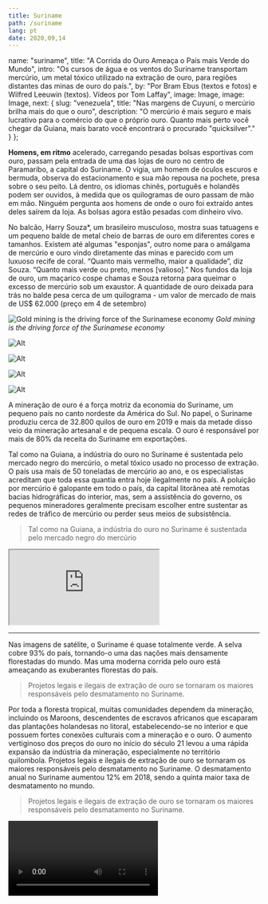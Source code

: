 ---
title: Suriname
path: /suriname
lang: pt
date: 2020,09,14
---


  name: "suriname",
  title: "A Corrida do Ouro Ameaça o País mais Verde do Mundo",
  intro: "Os cursos de água e os ventos do Suriname transportam mercúrio, um metal tóxico utilizado na extração de ouro, para regiões distantes das minas de ouro do país.",
  by: "Por Bram Ebus (textos e fotos) e Wilfred Leeuwin (textos). Vídeos por Tom Laffay",
  image: Image,
  image: Image,
    next: {
	slug: "venezuela",
	title: "Nas margens de Cuyuní, o mercúrio brilha mais do que o ouro",
	description: "O mercúrio é mais seguro e mais lucrativo para o comércio do que o próprio ouro. Quanto mais perto você chegar da Guiana, mais barato você encontrará o procurado \"quicksilver\"."
  }
};

**Homens, em ritmo** acelerado, carregando pesadas bolsas esportivas com ouro, passam pela entrada de uma das lojas de ouro no centro de Paramaribo, a capital do Suriname. O vigia, um homem de óculos escuros e bermuda, observa do estacionamento e sua mão repousa na pochete, presa sobre o seu peito. Lá dentro, os idiomas chinês, português e holandês podem ser ouvidos,  à medida que os quilogramas de ouro passam de mão em mão. Ninguém pergunta aos homens de onde o ouro foi extraído antes deles saírem da loja. As bolsas agora estão pesadas com dinheiro vivo.

No balcão, Harry Souza*, um brasileiro musculoso, mostra suas tatuagens e um pequeno balde de metal cheio de barras de ouro em diferentes cores e tamanhos.  Existem até algumas "esponjas", outro nome para o amálgama de mercúrio e ouro vindo diretamente das minas e parecido com um luxuoso recife de coral. “Quanto mais vermelho, maior a qualidade”, diz Souza. “Quanto mais verde ou preto, menos [valioso].” Nos fundos da loja de ouro, um maçarico cospe chamas e Souza retorna para queimar o excesso de mercúrio sob um exaustor. A quantidade de ouro deixada para trás no balde pesa cerca de um quilograma - um valor de mercado de mais de US$ 62.000 (preço em 4 de setembro)

<Gallery>

![Gold mining is the driving force of the Surinamese economy](../../images/suriname/1.jpg) *Gold mining is the driving force of the Surinamese economy*

![Alt](../../images/suriname/2.jpg)

![Alt](../../images/fotos/DSC07454.jpg)

![Alt](../../images/suriname/4.jpg)

![Alt](../../images/suriname/5.jpg)

</Gallery>

A mineração de ouro é a força motriz da economia do Suriname, um pequeno país no canto nordeste da América do Sul. No papel, o Suriname produziu cerca de 32.800 quilos de ouro em 2019 e mais da metade disso veio da mineração artesanal e de pequena escala. O ouro é responsável por mais de 80% da receita do Suriname em exportações.

Tal como na Guiana, a indústria do ouro no Suriname é sustentada pelo mercado negro do mercúrio, o metal tóxico usado no processo de extração. O país usa mais de 50 toneladas de mercúrio ao ano, e os especialistas acreditam que toda essa quantia entra hoje ilegalmente no país. A poluição por mercúrio é galopante em todo o país, da capital litorânea até remotas bacias hidrográficas do interior, mas, sem a assistência do governo, os pequenos mineradores geralmente precisam escolher entre sustentar as redes de tráfico de mercúrio ou perder seus meios de subsistência.

> Tal como na Guiana, a indústria do ouro no Suriname é sustentada pelo mercado negro do mercúrio

<iframe src="https://datawrapper.dwcdn.net/0dj3l/2/"></iframe>

---

Nas imagens de satélite, o Suriname é quase totalmente verde. A selva cobre 93% do país, tornando-o uma das nações mais densamente florestadas do mundo. Mas uma moderna corrida pelo ouro está ameaçando as exuberantes florestas do país.

> Projetos legais e ilegais de extração de ouro se tornaram os maiores responsáveis pelo desmatamento no Suriname.

Por toda a floresta tropical, muitas comunidades dependem da mineração, incluindo os Maroons, descendentes de escravos africanos que escaparam das plantações holandesas no litoral, estabelecendo-se no interior e que possuem fortes conexões culturais com a mineração e o ouro. O aumento vertiginoso dos preços do ouro no início do século 21 levou a uma rápida expansão da indústria da mineração, especialmente no território quilombola. Projetos legais e ilegais de extração de ouro se tornaram os maiores responsáveis pelo desmatamento no Suriname. O desmatamento anual no Suriname aumentou 12% em 2018, sendo a quinta maior taxa de desmatamento no mundo.

> Projetos legais e ilegais de extração de ouro se tornaram os maiores responsáveis pelo desmatamento no Suriname.

<Video url="https://youtu.be/B-6C1u8KqHw" />

O impacto da indústria é maior em assentamentos de fácil acesso, como Brownsweg, uma pequena vila maroon no interior do Suriname. A maioria da população está envolvida na mineração. À noite, alguns poucos garimpeiros mais abastados aparecem para festejar em frente aos supermercados chineses e às lojas de bebidas alcóolicas, perambulando com seus Lexus ES 360 na selva. Mas a maioria deles são garimpeiros de subsistência e fazem de tudo para se virar.

Em um garimpo a uma hora de Brownsweg, um dos líderes da comunidade marron local, chamados de capitães, anda pelas crateras de cor ocre, que formam uma cicatriz na floresta verde. Com chinelos esportivos e uma Pangi, a roupa tradicional  marron usada sobre seu ombro direito, “Capy” explica que seus garimpeiros usam maquinário pesado para escavar as minas, mas precisam do mercúrio para separar o ouro da lama.

<Gallery>

![Em povoados de fácil acesso como Brownsweg, um pequeno vilarejo marron no interior do Suriname. A maioria da população está envolvida na mineração.](../../images/suriname/slider2-1.jpg) *Em povoados de fácil acesso como Brownsweg, um pequeno vilarejo marron no interior do Suriname. A maioria da população está envolvida na mineração.*

![Alt](../../images/suriname/slider2-2.jpg)

![Alt](../../images/suriname/slider2-3.jpg)

![Alt](../../images/suriname/slider2-4.jpg)

![Alt](../../images/suriname/slider2-5.jpg)

</Gallery>

<Sidenote side="left" title="">
	Cerca de 98% dos garimpeiros do Suriname usam mercúrio, que se liga aos pequenas fagulhas de ouro misturados à água e à lama
</Sidenote>

É o mercúrio que faz girar as economias de mineração locais. Cerca de 98% dos garimpeiros do Suriname usam mercúrio, que se liga aos pequenas fagulhas de ouro misturados à água e à lama, que são eliminadas das minas. Sem o  azougue líquido, os garimpos artesanais seriam incapazes de extrair de forma eficiente o ouro preso no solo da selva, de acordo com Jessica Naarendorp, diretora financeira da NANA Resources, uma empresa surinamesa que anteriormente extraía ouro, mas que agora explora principalmente para empresas de mineração nacionais e estrangeiras.

Para cada quilograma de ouro extraído, são utilizados aproximadamente três quilogramas de mercúrio, e a maior parte é liberada no frágil ecossistema da Amazônia.

---

Mais de 100 quilômetros ao norte da mina do Capy, Paul Ouboter, biólogo e diretor do [Institute for Neotropical Wildlife and Environmental Studies no Suriname (também conhecido como NeoWild)](https://www.neowild.org/), senta-se no terraço da sua casa em Paramaribo. Ele traça na tela do seu laptop as vias fluviais do país nos mapas. Grande parte do mercúrio liberado pelo setor de mineração acaba se acumulando nos rios da região, segundo Ouboter. De lá, o mercúrio acaba chegando à cadeia alimentar. Comunidades indígenas, como os Maroons, que dependem em grande parte do peixe na sua dieta alimentar, estão expostas a níveis particularmente altos de mercúrio.

<Video url="https://youtube.com/embed/-0sUAudv6CA" />

Pesquisas mostram que quase metade dos peixes predadores pescados no Suriname apresenta níveis elevados de mercúrio. "Isso é um problema, porque as pessoas gostam de comer peixes grandes", ele diz com um sorriso largo. "Não é fácil mudar os hábitos alimentares das pessoas, mas é o que precisamos fazer". Peixe lobo gigante, piranhas e vários bagres deveriam ser evitados no cardápio do Suriname, de acordo com Ouboter.

Mas o mercúrio não é transportado apenas pela água e pelos peixes, ele também viaja pelo ar, após sua evaporação das superfícies da água e da vegetação, ou depois que os garimpeiros queimam o mercúrio do amálgama no local. "O que acontece então é que o metal segue com os ventos alísios do nordeste para o oeste e depois é depositado novamente, especialmente quando chove", diz Ouboter. O mercúrio suspenso no ar pode chegar a regiões sem nenhum garimpo, como a bacia superior do rio Coppename.

Ouboter está solicitando a proibição imediata do mercúrio, apesar de advertir que é impossível a reversão dos danos causados aos sistemas fluviais. O mercúrio que já se encontra no ecossistema permanecerá por lá durante séculos.

---

Capy, o garimpeiro em Brownsweg, está ciente do impacto ambiental da sua operação, mas afirma que isso não é nada, se comparado às corporações internacionais, que escavam mais profundamente do que os garimpeiros de pequena e média escalas e que aplicam cianeto tóxico no seu processo de extração. A poluição por cianeto, embora não tão persistente quanto a contaminação por mercúrio, é ainda uma grave ameaça à vida selvagem e à saúde humana. "A meu ver, o governo possui grandes interesses nessas grandes empresas", ele diz, "então eles não se importam".

<Video url="https://youtube.com/embed/ii6Bi2Zy3Ng" />

As duas grandes multinacionais estrangeiras de mineração no Suriname, IAMGOLD e Newmont Mining, utilizam um processo chamado lixiviação por cianeto, que consegue extrair concentrações mais finas de ouro do solo. Com esses métodos avançados, os investidores estrangeiros podem trabalhar em terrenos anteriormente minerados pelos Maroons, que conseguem capturar apenas cerca de 30% do ouro disponível.

O capitão maroon reclama que as minas não são a única fonte de poluição por mercúrio. As lojas de ouro em Paramaribo, ele argumenta, usam as mesmas técnicas para queimar o mercúrio e isolar o ouro. "Na cidade, eles acham que nós, residentes do interior, não somos bons, nada do que fazemos é bom", diz ele. “Mas quando trazemos nosso ouro para a cidade, a mesma coisa acontece lá. E ninguém pode me dizer que isso não é prejudicial”.

> "Na cidade, eles acham que nós, residentes do interior, não somos bons, nada do que fazemos é bom"

---

Paramaribo, a pequena e agitada capital do Suriname, é um caldeirão de etnias. Antigas casas coloniais holandesas e uma cozinha internacional fazem da cidade um destino para turistas, a maioria chegando em voos diretos da Holanda. Apesar da sua pequena população de 586.000 habitantes, o país não possui uma etnia dominante. Trabalhadores indianos e chineses, trazidos depois do fim da escravidão em 1863, constituem  atualmente mais de um quarto da população do Suriname. O idioma oficial é o holandês, e o idioma comum é o Sranan Tongo, crioulo de base holandesa, inglesa e portuguesa, mas o português é dominante na parte norte da cidade, em um bairro chamado Little Belém - em homenagem à cidade brasileira localizada a mais de 1.000 km de distância de Paramaribo.

<Video url="https://youtube.com/embed/R4kwzxuetgE" />

Little Belém caracteriza-se por ter muitos supermercados e fachadas de lojas brasileiras anunciando em português a "compra de ouro". A comunidade de migrantes foi construída em décadas de migração da mão de obra de brasileiros em busca de melhores perspectivas econômicas. A maioria deles encontrou trabalho como garimpeiros, mineradores ilegais de ouro ou operando o comércio nas lojas de ouro de Paramaribo, que despejam vapor de mercúrio sobre o ar da cidade pelas chaminés dos telhados.

> "Em Paramaribo, vimos medições seis a doze vezes mais altas do que nos campos auríferos"

Dennis Wip, professor sênior na Universidade do Suriname, especialista em poluição por mercúrio, alerta que essas chaminés podem ser lentos assassinos.

"A poluição por mercúrio é um grande problema no Suriname", diz Wip, e não apenas em locais remotos de mineração, como muitas pessoas supõem. "Na cidade de Paramaribo, a poluição é bastante alta", diz ele. Ocasionalmente, as emissões na cidade das lojas de ouro elevam os níveis atmosféricos de mercúrio para 30.000 nanogramas por metro cúbico, significativamente mais altos do que os padrões considerados seguros pela União Europeia e pelos Estados Unidos, segundo o cientista. "Em Paramaribo, vimos medições seis a doze vezes mais altas do que nos campos auríferos", diz ele. "Isso significa que precisamos cuidar dos negócios de ouro da cidade".

![As emissões das lojas de ouro elevam os níveis de mercúrio atmosférico em Paramaribo.](../../images/fotos/DSC07471.jpg) *As emissões das lojas de ouro elevam os níveis de mercúrio atmosférico em Paramaribo.*

Os equipamentos das lojas de ouro, especialmente as retortas, que são dispositivos de captura de mercúrio, são geralmente disfuncionais ou estão em mau estado, de acordo com Wip. A maioria dos funcionários das lojas de ouro consultada por esta reportagem não estava ciente dos danos causados pela contaminação por mercúrio ou subestimava seu impacto, o que os especialistas atribuem à “cultura machista” da indústria, à falta de acesso aos medicamentos e à natureza de ação lenta da toxina.

Sem melhores equipamentos e educação sobre os riscos, as emissões de mercúrio em Paramaribo poderiam continuar a aumentar, enquanto os preços do ouro continuam a subir e mais do precioso metal segue seu caminho até as lojas de ouro da capital.

---

Em 2018, O Suriname ratificou a Convenção de Minamata sobre Mercúrio, um tratado global projetado para reduzir a poluição por mercúrio, em parte pela eliminação do seu uso na extração do ouro. Mas o mercúrio continua chegando em grande quantidade por suas fronteiras, principalmente pelos canais ilegais. Embora o mercúrio possa ser legalmente importado com uma licença, nenhuma permissão foi concedida desde 2004.

[Estima-se que 56 toneladas](https://www.iucn.nl/files/groene_economie/regional_mercury_report_suriname.pdf) de mercúrio foram utilizadas em 2018 no Suriname, o ano mais recente para o qual há dados disponíveis, e várias lojas de ferramentas de mineração, operadas por proprietários brasileiros, indianos e chineses, confirmam que conseguem arranjar mercúrio ao cliente. "A ampla disponibilidade de mercúrio no Suriname e o fato de que nenhuma importação legal de mercúrio ocorreu em mais de 15 anos provocam a suspeita de que todo o mercúrio do mercado entrou no país de forma ilegal", diz Marieke Heemskerk, uma antropóloga com um histórico de uma longa trajetória pesquisando o setor do ouro no Suriname.

A princípio, nenhum dos lojistas divulgaria como adquiriu o mercúrio, mas acaba não sendo difícil descobrir, se você sabe a quem perguntar.

![Wrapped inside a newspaper a mercury dealer reveals a small, white bottle filled with a heavy and silvery liquid. “It comes from Guyana,” the man says.](../../images/fotos/DSC07613.jpg) *Wrapped inside a newspaper a mercury dealer reveals a small, white bottle filled with a heavy and silvery liquid. “It comes from Guyana,” the man says.*

Por volta das seis da tarde, os bares próximos às lojas de ouro de Little Belém e as ruas de Paramaribo começam a ficar mais barulhentos, à medida que o sol se põe sobre a cidade. Um motorista de táxi indiano dá um gole nervoso em uma lata de meio litro de cerveja Heineken, enquanto fica ao lado do seu táxi na Anamoestraat, a principal rua de Little Belém. Quando questionado sobre o mercúrio, ele se oferece para ir a um posto de gasolina próximo, para fazer uma ligação rápida para um traficante. Ele desliga e anuncia que um quilograma de mercúrio custará US$ 110 e que um vendedor está a caminho.

Dentro de alguns minutos, aparece outro carro. O motorista abaixa a janela e segura um jornal enrolado que trouxe com ele. "Vem da Guiana", diz o homem. Embrulhada no seu interior está uma pequena garrafa branca cheia de um líquido pesado e prateado. O traficante destampa a garrafa de plástico e despeja uma pequena quantidade de prata-viva na tampa da garrafa, para provar que ele tem o produto. Quando perguntado sobre quanto mais mercúrio ele poderia conseguir, ele pergunta: "Quanto você quer?" Parece não haver escassez desse produto, e nem um único carregamento de mercúrio foi confiscado na rota da Guiana desde 2014.

---

Nem todo o mercúrio ilícito do país vem da Guiana, de acordo com uma fonte em Paramaribo, que concordou em dar entrevista, com a condição de que só seria identificado como um anônimo "empresário do ouro". Em viagens regulares ao sul para trabalhar nas minas no interior do país, ele aprendeu que existem outras rotas por onde o mercúrio entra no país. Durante a entrevista, ele liga para o seu comerciante de equipamentos de mineração chinês-surinamês para obter mais informações.

O comerciante chinês-surinamês afirma que os chineses fornecem agora a maior parte do mercúrio ao país. As lojas compram contêineres de mercúrio por US$ 3000 e os vendem por US$ 3200, com um lucro de US$ 200. "Se vem da China, só é necessário passar por um local", diz o empresário. "O porto [marítimo]."

Um estudo de 2020 da Union for Conservation of Nature National Committee of the Netherlands ([IUCN NL](https://www.iucn.nl/files/groene_economie/lr_mercury_brochure_digitaal_gebruik.pdf)) descobriu que nenhuma remessa ilegal de mercúrio vinda da China foi interceptada, mas informantes disseram aos investigadores que as autoridades alfandegárias geralmente recebem propinas para permitir que mercadorias ilícitas entrem no país.

![Imagem Map Suriname.jpg Crédito IUCN](../../images/ouro.jpg) *{TROCAR ESTA IMAGEM} Imagem Map Suriname.jpg Crédito IUCN*

De volta à “backtrack”, como são chamadas as travessias fluviais informais entre a Guiana e o Suriname, um traficante surinamês com seu barco zela por todo o rio Corentyne, próximo de Nieuw Nickerie. Ele afirma que o mercúrio é levado do Suriname para a Guiana e que as rotas de contrabando são muito fugazes. Ele próprio transportou mercúrio pelo rio na direção oposta, da Guiana para o Suriname, em embalagens em tamanho industrial até aproximadamente cinco meses atrás. "As pessoas compram as garrafas grandes... e embalam em garrafas menores para negociar e vender mais rapidamente", diz o traficante.

<Video url="https://youtube.com/embed/wlKJb1KKJCc" />

A corrupção, a rápida mudança do modus operandi e a falta de recursos frustram alguns dos policiais bem-intencionados do Suriname. "A fronteira está aberta", diz um policial local da municipalidade de Nieuw Nickerie. Vários pontos de passagem oferecem amplas oportunidades para os contrabandistas. Nas margens surinamesas do rio, existem muitas invasões e canais informais, facilitando uma entrada fácil. “Não podemos ter olhos para todos os lugares ao mesmo tempo", diz ele, acrescentando que os contrabandistas estão “se tornando cada vez mais inteligentes".

> “Não podemos ter olhos para todos os lugares ao mesmo tempo", diz ele, acrescentando que os contrabandistas estão “se tornando cada vez mais inteligentes".

---

Capy, o proprietário maroon, administra sua mina perto de Brownsweg há 15 anos. Assim como a maioria dos garimpeiros entrevistados para esta reportagem, ele espera abandonar o mercúrio, mas falta orientação adequada. "Nós estamos dispostos. Se eles dizem que há outra maneira, queremos trabalhar com ela”, diz Capy. “Mas eles [o governo] não dizem nada; eles não nos ensinam nada".

O argumento do minerador é ecoado por Naarendorp. "Ninguém pode ser contra Minamata", diz ela, "mas no momento em que você diz que alguma coisa será proibida, precisa apresentar uma alternativa."

<Video url="https://youtube.com/embed/9uuO-lK0GnE" />

Muitos dos garimpeiros do interior são trabalhadores esforçados, mas sem instrução, de acordo com Naarendorp. Ela argumenta que os garimpeiros precisam não apenas ser educados, mas também ser convencidos de métodos alternativos ou seguros, que geralmente são muito caros ou de difícil acesso. "Todos nós queremos ser sustentáveis", diz ela, "mas isso deve ser acessível."

Capy admite que precisam comprar mercúrio no mercado negro. “Não existe um local específico onde possa ser comprado, porque é proibido, assim como a cocaína, a maconha e o ecstasy. Esse tipo de coisa que você só encontra na rua porque é uma coisa proibida".

*\*Alguns nomes foram mudados para proteger as identidades dos entrevistados.*
